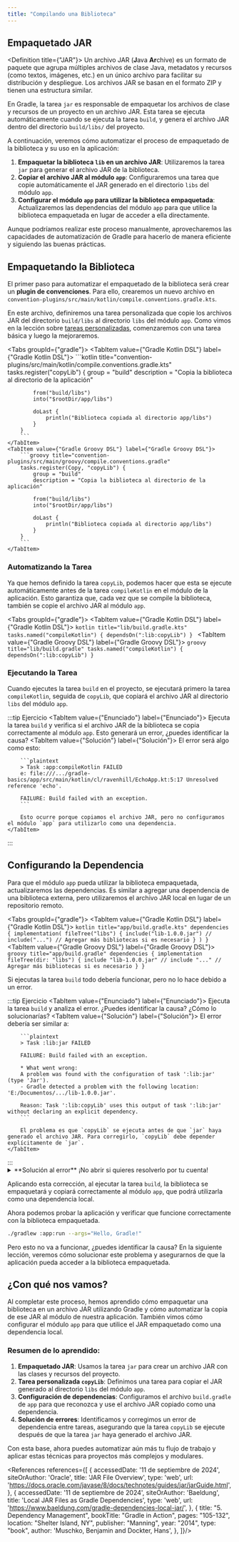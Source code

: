 ```yaml
---
title: "Compilando una Biblioteca"
---
```


<ReadingTime />

## Empaquetado JAR

<Definition title={"JAR"}>
    Un archivo JAR (**J**ava **Ar**chive) es un formato de paquete que agrupa múltiples archivos de clase Java, metadatos y recursos (como textos, imágenes, etc.) en un único archivo para facilitar su distribución y despliegue. Los archivos JAR se basan en el formato ZIP y tienen una estructura similar.
</Definition>

En Gradle, la tarea `jar` es responsable de empaquetar los archivos de clase y recursos de un proyecto en un archivo JAR. Esta tarea se ejecuta automáticamente cuando se ejecuta la tarea `build`, y genera el archivo JAR dentro del directorio `build/libs/` del proyecto.

A continuación, veremos cómo automatizar el proceso de empaquetado de la biblioteca y su uso en la aplicación:

1. **Empaquetar la biblioteca `lib` en un archivo JAR**: Utilizaremos la tarea `jar` para generar el archivo JAR de la biblioteca.
2. **Copiar el archivo JAR al módulo `app`**: Configuraremos una tarea que copie automáticamente el JAR generado en el directorio `libs` del módulo `app`.
3. **Configurar el módulo `app` para utilizar la biblioteca empaquetada**: Actualizaremos las dependencias del módulo `app` para que utilice la biblioteca empaquetada en lugar de acceder a ella directamente.

Aunque podríamos realizar este proceso manualmente, aprovecharemos las capacidades de automatización de Gradle para hacerlo de manera eficiente y siguiendo las buenas prácticas.

## Empaquetando la Biblioteca

El primer paso para automatizar el empaquetado de la biblioteca será crear un **plugin de convenciones**. Para ello, crearemos un nuevo archivo en `convention-plugins/src/main/kotlin/compile.conventions.gradle.kts`.

En este archivo, definiremos una tarea personalizada que copie los archivos JAR del directorio `build/libs` al directorio `libs` del módulo `app`. Como vimos en la lección sobre [tareas personalizadas](../tasks/custom#tareas-basadas-en-otras-tareas), comenzaremos con una tarea básica y luego la mejoraremos.

<Tabs groupId={"gradle"}>
    <TabItem value={"Gradle Kotlin DSL"} label={"Gradle Kotlin DSL"}>
        ```kotlin title="convention-plugins/src/main/kotlin/compile.conventions.gradle.kts"
        tasks.register<Copy>("copyLib") {
            group = "build"
            description = "Copia la biblioteca al directorio de la aplicación"

            from("build/libs")
            into("$rootDir/app/libs")

            doLast {
                println("Biblioteca copiada al directorio app/libs")
            }
        }
        ```
    </TabItem>
    <TabItem value={"Gradle Groovy DSL"} label={"Gradle Groovy DSL"}>
        ```groovy title="convention-plugins/src/main/groovy/compile.conventions.gradle"
        tasks.register(Copy, "copyLib") {
            group = "build"
            description = "Copia la biblioteca al directorio de la aplicación"

            from("build/libs")
            into("$rootDir/app/libs")

            doLast {
                println("Biblioteca copiada al directorio app/libs")
            }
        }
        ```
    </TabItem>
</Tabs>

### Automatizando la Tarea

Ya que hemos definido la tarea `copyLib`, podemos hacer que esta se ejecute automáticamente antes de la tarea `compileKotlin` en el módulo de la aplicación. Esto garantiza que, cada vez que se compile la biblioteca, también se copie el archivo JAR al módulo `app`.

<Tabs groupId={"gradle"}>
    <TabItem value={"Gradle Kotlin DSL"} label={"Gradle Kotlin DSL"}>
        ```kotlin title="lib/build.gradle.kts"
        tasks.named("compileKotlin") {
            dependsOn(":lib:copyLib")
        }
        ```
    </TabItem>
    <TabItem value={"Gradle Groovy DSL"} label={"Gradle Groovy DSL"}>
        ```groovy title="lib/build.gradle"
        tasks.named("compileKotlin") {
            dependsOn(":lib:copyLib")
        }
        ```
    </TabItem>
</Tabs>

### Ejecutando la Tarea

Cuando ejecutes la tarea `build` en el proyecto, se ejecutará primero la tarea `compileKotlin`, seguida de `copyLib`, que copiará el archivo JAR al directorio `libs` del módulo `app`.

:::tip Ejercicio
<Tabs>
    <TabItem value={"Enunciado"} label={"Enunciado"}>
        Ejecuta la tarea `build` y verifica si el archivo JAR de la biblioteca se copia correctamente al módulo `app`. Esto generará un error, ¿puedes identificar la causa?
    </TabItem>
    <TabItem value={"Solución"} label={"Solución"}>
        El error será algo como esto:

        ```plaintext
        > Task :app:compileKotlin FAILED
        e: file:///.../gradle-basics/app/src/main/kotlin/cl/ravenhill/EchoApp.kt:5:17 Unresolved reference 'echo'.

        FAILURE: Build failed with an exception.
        ```

        Esto ocurre porque copiamos el archivo JAR, pero no configuramos el módulo `app` para utilizarlo como una dependencia.
    </TabItem>
</Tabs>
:::

## Configurando la Dependencia

Para que el módulo `app` pueda utilizar la biblioteca empaquetada, actualizaremos las dependencias. Es similar a agregar una dependencia de una biblioteca externa, pero utilizaremos el archivo JAR local en lugar de un repositorio remoto.

<Tabs groupId={"gradle"}>
    <TabItem value={"Gradle Kotlin DSL"} label={"Gradle Kotlin DSL"}>
        ```kotlin title="app/build.gradle.kts"
        dependencies {
            implementation(
                fileTree("libs") {
                    include("lib-1.0.0.jar")
                    // include("...") // Agregar más bibliotecas si es necesario
                }
            )
        }
        ```
    </TabItem>
    <TabItem value={"Gradle Groovy DSL"} label={"Gradle Groovy DSL"}>
        ```groovy title="app/build.gradle"
        dependencies {
            implementation fileTree(dir: "libs") {
                include "lib-1.0.0.jar"
                // include "..." // Agregar más bibliotecas si es necesario
            }
        }
        ```
    </TabItem>
</Tabs>

Si ejecutas la tarea `build` todo debería funcionar, pero no lo hace debido a un error.

:::tip Ejercicio
<Tabs>
    <TabItem value={"Enunciado"} label={"Enunciado"}>
        Ejecuta la tarea `build` y analiza el error. ¿Puedes identificar la causa? ¿Cómo lo solucionarías?
    </TabItem>
    <TabItem value={"Solución"} label={"Solución"}>
        El error debería ser similar a:

        ```plaintext
        > Task :lib:jar FAILED

        FAILURE: Build failed with an exception.

        * What went wrong:
        A problem was found with the configuration of task ':lib:jar' (type 'Jar').
        - Gradle detected a problem with the following location: 'E:/Documentos/.../lib-1.0.0.jar'.

        Reason: Task ':lib:copyLib' uses this output of task ':lib:jar' without declaring an explicit dependency.
        ```

        El problema es que `copyLib` se ejecuta antes de que `jar` haya generado el archivo JAR. Para corregirlo, `copyLib` debe depender explícitamente de `jar`.
    </TabItem>
</Tabs>
:::

<details>
    <summary>**Solución al error** ¡No abrir si quieres resolverlo por tu cuenta!</summary>

    El problema surge porque `copyLib` necesita que `jar` termine antes de ejecutarse. Gradle nos avisa que debemos hacer explícita la dependencia entre estas tareas.

    <Tabs groupId={"gradle"}>
        <TabItem value={"Gradle Kotlin DSL"} label={"Gradle Kotlin DSL"}>
            ```kotlin title="./convention-plugins/src/main/kotlin/compile.conventions.gradle.kts"
            tasks.named("copyLib") {
                dependsOn("jar")
            }
            ```
        </TabItem>
        <TabItem value={"Gradle Groovy DSL"} label={"Gradle Groovy DSL"}>
            ```groovy title="lib/build.gradle"
            tasks.named("copyLib") {
                dependsOn("jar")
            }
            ```
        </TabItem>
    </Tabs>
</details>

Aplicando esta corrección, al ejecutar la tarea `build`, la biblioteca se empaquetará y copiará correctamente al módulo `app`, que podrá utilizarla como una dependencia local.

Ahora podemos probar la aplicación y verificar que funcione correctamente con la biblioteca empaquetada.

```bash	
./gradlew :app:run --args="Hello, Gradle!"
```

Pero esto no va a funcionar, ¿puedes identificar la causa?
En la siguiente lección, veremos cómo solucionar este problema y asegurarnos de que la aplicación pueda acceder a la biblioteca empaquetada.

## ¿Con qué nos vamos?

Al completar este proceso, hemos aprendido cómo empaquetar una biblioteca en un archivo JAR utilizando Gradle y cómo automatizar la copia de ese JAR al módulo de nuestra aplicación. También vimos cómo configurar el módulo `app` para que utilice el JAR empaquetado como una dependencia local.

### Resumen de lo aprendido:
1. **Empaquetado JAR**: Usamos la tarea `jar` para crear un archivo JAR con las clases y recursos del proyecto.
2. **Tarea personalizada `copyLib`**: Definimos una tarea para copiar el JAR generado al directorio `libs` del módulo `app`.
3. **Configuración de dependencias**: Configuramos el archivo `build.gradle` de `app` para que reconozca y use el archivo JAR copiado como una dependencia.
4. **Solución de errores**: Identificamos y corregimos un error de dependencia entre tareas, asegurando que la tarea `copyLib` se ejecute después de que la tarea `jar` haya generado el archivo JAR.

Con esta base, ahora puedes automatizar aún más tu flujo de trabajo y aplicar estas técnicas para proyectos más complejos y modulares.

<References references={[
    {
        accessedDate: '11 de septiembre de 2024',
        siteOrAuthor: 'Oracle',
        title: 'JAR File Overview',
        type: 'web',
        url: 'https://docs.oracle.com/javase/8/docs/technotes/guides/jar/jarGuide.html',
    },
    {
        accessedDate: '11 de septiembre de 2024',
        siteOrAuthor: 'Baeldung',
        title: 'Local JAR Files as Gradle Dependencies',
        type: 'web',
        url: 'https://www.baeldung.com/gradle-dependencies-local-jar/',
    },
    {
        title: "5. Dependency Management",
        bookTitle: "Gradle in Action",
        pages: "105-132",
        location: "Shelter Island, NY",
        publisher: "Manning",
        year: "2014",
        type: "book",
        author: 'Muschko, Benjamin and Dockter, Hans',
    },
]}/>

